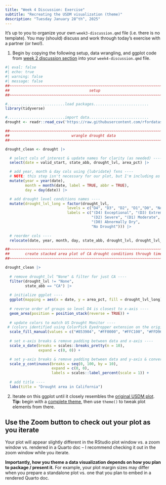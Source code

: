 ```yaml
---
title: "Week 4 Discussion: Exercise"
subtitle: "Recreating the USDM visualization (theme)"
description: "Tuesday January 28^th^, 2025"
---
```


::: {.callout-note}
It's up to you to organize your own `week3-discussion.qmd` file (i.e. there is no template). You may (should) discuss and work through today's exercise with a partner (or two!).
:::

1. Begin by copying the following setup, data wrangling, and ggplot code from [week 2 discussion section](../week2/week2-solution.qmd){target="_blank"} into your `week4-discussion.qmd` file. 

```r
#| eval: false
#| echo: true
#| warning: false
#| message: false
##~~~~~~~~~~~~~~~~~~~~~~~~~~~~~~~~~~~~~~~~~~~~~~~~~~~~~~~~~~~~~~~~~~~~~~~~~~~~~~
##                                    setup                                 ----
##~~~~~~~~~~~~~~~~~~~~~~~~~~~~~~~~~~~~~~~~~~~~~~~~~~~~~~~~~~~~~~~~~~~~~~~~~~~~~~

#..........................load packages.........................
library(tidyverse)

#..........................import data...........................
drought <- readr::read_csv('https://raw.githubusercontent.com/rfordatascience/tidytuesday/main/data/2021/2021-07-20/drought.csv')

##~~~~~~~~~~~~~~~~~~~~~~~~~~~~~~~~~~~~~~~~~~~~~~~~~~~~~~~~~~~~~~~~~~~~~~~~~~~~~~
##                            wrangle drought data                          ----
##~~~~~~~~~~~~~~~~~~~~~~~~~~~~~~~~~~~~~~~~~~~~~~~~~~~~~~~~~~~~~~~~~~~~~~~~~~~~~~

drought_clean <- drought |>

  # select cols of interest & update names for clarity (as needed) ----
  select(date = valid_start, state_abb, drought_lvl, area_pct) |> 

  # add year, month & day cols using {lubridate} fxns ----
  # NOTE: this step isn't necessary for our plot, but I'm including as examples of how to extract different date elements from a object of class Date using {lubridate} ----
  mutate(year = year(date),
         month = month(date, label = TRUE, abbr = TRUE),
         day = day(date)) |>

  # add drought level conditions names ----
  mutate(drought_lvl_long = factor(drought_lvl,
                            levels = c("D4", "D3", "D2", "D1","D0", "None"),
                            labels = c("(D4) Exceptional", "(D3) Extreme",
                                       "(D2) Severe", "(D1) Moderate", 
                                       "(D0) Abnormally Dry", 
                                       "No Drought"))) |>
  
  # reorder cols ----
  relocate(date, year, month, day, state_abb, drought_lvl, drought_lvl_long, area_pct)

##~~~~~~~~~~~~~~~~~~~~~~~~~~~~~~~~~~~~~~~~~~~~~~~~~~~~~~~~~~~~~~~~~~~~~~~~~~~~~~
##       create stacked area plot of CA drought conditions through time     ----
##~~~~~~~~~~~~~~~~~~~~~~~~~~~~~~~~~~~~~~~~~~~~~~~~~~~~~~~~~~~~~~~~~~~~~~~~~~~~~~

drought_clean |> 
  
  # remove drought_lvl "None" & filter for just CA ----
  filter(drought_lvl != "None",
         state_abb == "CA") |> 
  
  # initialize ggplot ----
  ggplot(mapping = aes(x = date, y = area_pct, fill = drought_lvl_long)) +
  
  # reverse order of groups so level D4 is closest to x-axis ----
  geom_area(position = position_stack(reverse = TRUE)) +
  
  # update colors to match US Drought Monitor ----
 # (colors identified using ColorPick Eyedropper extension on the original USDM data viz) 
  scale_fill_manual(values = c("#853904", "#FF0000", "#FFC100", "#FFD965", "#FFFF00")) +
  
  # set x-axis breaks & remove padding between data and x-axis ----
  scale_x_date(breaks = scales::breaks_pretty(n = 10),
               expand = c(0, 0)) +

  # set y-axis breaks & remove padding between data and y-axis & convert values to percentages ----
  scale_y_continuous(breaks = seq(0, 100, by = 10),
                     expand = c(0, 0),
                     labels = scales::label_percent(scale = 1)) +
  
  # add title ----
  labs(title = "Drought area in California")
```

2. Iterate on this ggplot until it closely resembles the [original USDM plot](week4-slides.qmd#recreate-plot){target="_blank"}. **Tip:** begin with a [complete theme](https://ggplot2.tidyverse.org/reference/ggtheme.html){target="_blank"}, then use `theme()` to tweak plot elements from there.

::: {.callout-important}
## Use the Zoom button to check out your plot as you iterate

Your plot will appear slightly different in the RStudio plot window vs. a zoom window vs. rendered in a Quarto doc -- I recommend checking it out in the zoom window while you iterate. 

**Importantly, how you theme a data visualization depends on how you plan to package / present it.** For example, your plot margin sizes may differ when you prepare a standalone plot vs. one that you plan to embed in a rendered Quarto doc.
:::
